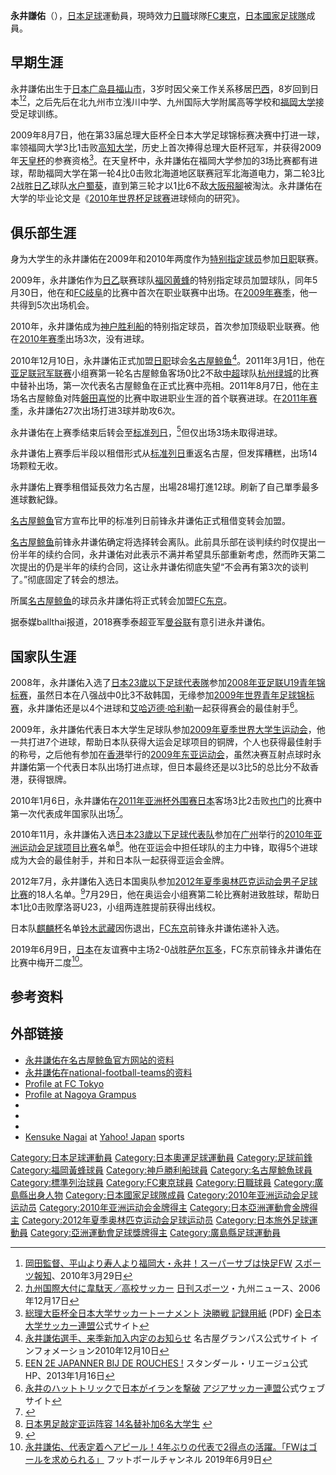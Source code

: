 {{Infobox football biography
| playername     = 永井謙佑
| fullname       = Kensuke Nagai
| image          = Kensuke Nagai.jpg
| bloodtype      = [[ABO式血液型|B型]]<ref>{{cite web|title=Jリーグ - 名古屋グランパス 永井 謙佑 - Yahoo!スポーツ|url=http://soccer.yahoo.co.jp/jleague/player/detail/801348|publisher=[http://soccer.yahoo.co.jp/ Yahoo!スポーツ]|accessdate=2012-08-03}}{{dead link|date=2018年3月 |bot=InternetArchiveBot |fix-attempted=yes }}</ref><ref>{{cite web|title=ロンドン五輪　サッカー日本代表選手名鑑　ＦＷ永井謙佑 ― スポニチ Sponichi Annex サッカー|url=http://www.sponichi.co.jp/soccer/japan/2012/olympic/meikan/men/nagai_kensuke.html|publisher=[スポニチ (Sponichi Annex)]|accessdate=2012-08-03|deadurl=yes|archiveurl=https://web.archive.org/web/20121020185848/http://www.sponichi.co.jp/soccer/japan/2012/olympic/meikan/men/nagai_kensuke.html|archivedate=2012-10-20}}</ref><ref>{{cite web|title=永井 謙佑 - 日本代表メンバー - ロンドン五輪2012|url=http://www.sanspo.com/london2012/soccer/men/member/profile/nagai_kensuke.html|publisher=[http://www.sanspo.com/ サンスポ]|accessdate=2012-08-03|archive-url=https://web.archive.org/web/20160304123620/http://www.sanspo.com/london2012/soccer/men/member/profile/nagai_kensuke.html|archive-date=2016-03-04|dead-url=yes}}</ref>
| dateofbirth    = {{birth date and age|1989|3|5|df=y}}
| cityofbirth    = [[廣島縣|廣島縣]][[福山市|福山市]]
| countryofbirth = {{JPN}}
| height         = {{height|m=1.77}}
| currentclub    = [[FC東京|FC東京]]
| clubnumber     = 11
| position       = [[前鋒_(足球)|前鋒]]
| youthyears1    = 2004–2006 
| youthclubs1    = 九州國際大學附屬高等學校 
| youthyears2    = 2007–2010 
| youthclubs2    = [[福岡大學|福岡大學]]
| years1 = 2009      
| clubs1 = [[福岡黃蜂|福岡黃蜂]] 
| caps1 = 5  
| goals1 = 0
| years2 = 2010      
| clubs2 = [[神戶勝利船|神戶勝利船]]    
| caps2 = 3  
| goals2 = 0
| years3 = 2011–2013 
| clubs3 = [[名古屋鯨魚|名古屋鯨魚]] 
| caps3 = 57 
| goals3 = 13
| years4 = 2013      
| clubs4 = [[標準列日足球俱樂部|標準列日]] 
| caps4 = 11 
| goals4 = 0
| years5 = 2013–2014 
| clubs5 = → [[名古屋鯨魚|名古屋鯨魚]] (外借)
| caps5 = 42 
| goals5 = 12
| years6 = 2015–2016  
| clubs6 = [[名古屋鯨魚|名古屋鯨魚]] 
| caps6 = 62 
| goals6 = 17
| years7 = 2017–  
| clubs7 = [[FC東京|FC東京]] 
| caps7 = 159
| goals7 = 21
| nationalyears1 = 2009–2011 
| nationalteam1 = [[日本20歲以下國家足球隊|日本U-20]] 
| nationalcaps1 = 5 
| nationalgoals1 = 1
| nationalyears2 = 2009–2012  
| nationalteam2 = [[日本23歲以下國家足球隊|日本U-23]] 
| nationalcaps2 = 31 
| nationalgoals2 = 13
| nationalyears3 = 2010–  
| nationalteam3 = [[日本國家足球隊|日本]]              | nationalcaps3 = 12 
| nationalgoals3 = 3
| medaltemplates = {{MedalCountry|{{JPN}}}}
{{MedalCompetition|[[亞運會|亞運會]]}}
{{MedalGold|[[2010年亞洲運動會|廣州2010年]]|足球}}
| pcupdate       = 2021年12月4日
| ntupdate       = 2019年11月19日
}}

{{japanese|japanese=永井謙佑|kana=ながい けんすけ|romaji=Nagai Kensuke}}

'''永井謙佑'''（{{bd|1989年|3月5日|||Nagai, Kensuke}}），[[日本|日本]][[足球|足球]]運動員，現時效力[[日本職業足球聯賽|日職]]球隊[[FC東京|FC東京]]，[[日本國家足球隊|日本國家足球隊]]成員。

==早期生涯==
永井謙佑出生于[[日本|日本]][[广岛县|广岛县]][[福山市|福山市]]，3岁时因父亲工作关系移居[[巴西|巴西]]，8岁回到日本<ref>[https://web.archive.org/web/20100409153511/http://hochi.yomiuri.co.jp/soccer/japan/news/20100329-OHT1T00249.htm 岡田監督、平山より寿人より福岡大・永井！スーパーサブは快足FW] [[スポーツ報知|スポーツ報知]]、2010年3月29日</ref><ref>[http://kyusyu.nikkansports.com/news/p-kn-tp1-20061217-131404.html 九州国際大付に韋駄天／高校サッカー] {{webarchive|url=https://web.archive.org/web/20120818200758/http://kyusyu.nikkansports.com/news/p-kn-tp1-20061217-131404.html |date=2012-08-18 }} [[日刊スポーツ|日刊スポーツ]]・九州ニュース、2006年12月17日</ref>，之后先后在北九州市立浅川中学、九州国际大学附属高等学校和[[福岡大学|福岡大学]]接受足球训练。

2009年8月7日，他在第33届总理大臣杯全日本大学足球锦标赛决赛中打进一球，率领福岡大学3比1击败[[高知大学|高知大学]]，历史上首次捧得总理大臣杯冠军，并获得2009年[[天皇杯|天皇杯]]的参赛资格<ref>[http://www.jufa-kansai.jp/meet/pmcup/09_pdf/4-1.pdf 総理大臣杯全日本大学サッカートーナメント 決勝戦 記録用紙] {{Wayback|url=http://www.jufa-kansai.jp/meet/pmcup/09_pdf/4-1.pdf |date=20121128044553 }} (PDF) [[全日本大学サッカー連盟|全日本大学サッカー連盟]]公式サイト</ref>。在天皇杯中，永井謙佑在福岡大学参加的3场比赛都有进球，帮助福岡大学在第一轮4比0击败北海道地区联赛冠军北海道电力，第二轮3比2战胜[[日乙|日乙]]球队[[水户蜀葵|水户蜀葵]]，直到第三轮才以1比6不敌[[大阪飛腳|大阪飛腳]]被淘汰。永井謙佑在大学的毕业论文是《[[2010年世界杯足球赛|2010年世界杯足球赛]]进球倾向的研究》。

==俱乐部生涯==
身为大学生的永井謙佑在2009年和2010年两度作为[[特别指定球员|特别指定球员]]参加[[日职|日职]]联赛。

2009年，永井謙佑作为[[日乙|日乙]]联赛球队[[福冈黄蜂|福冈黄蜂]]的特别指定球员加盟球队，同年5月30日，他在和[[FC岐阜|FC岐阜]]的比赛中首次在职业联赛中出场。在[[2009年日本职业足球联赛|2009年赛季]]，他一共得到5次出场机会。

2010年，永井謙佑成为[[神户胜利船|神户胜利船]]的特别指定球员，首次参加顶级职业联赛。他在[[2010年日本职业足球联赛|2010年赛季]]出场3次，没有进球。

2010年12月10日，永井謙佑正式加盟[[日职|日职]]球会[[名古屋鲸鱼|名古屋鲸鱼]]<ref>[http://nagoya-grampus.jp/information/pressrelease/2010/1210post-348.php 永井謙佑選手、来季新加入内定のお知らせ] {{Wayback|url=http://nagoya-grampus.jp/information/pressrelease/2010/1210post-348.php |date=20101212045526 }}名古屋グランパス公式サイト インフォメーション2010年12月10日</ref>。2011年3月1日，他在[[2011年亚足联冠军联赛|亚足联冠军联赛]]小组赛第一轮名古屋鲸鱼客场0比2不敌[[中超|中超]]球队[[杭州绿城足球俱乐部|杭州绿城]]的比赛中替补出场，第一次代表名古屋鲸鱼在正式比赛中亮相。2011年8月7日，他在主场名古屋鲸鱼对阵[[磐田喜悦|磐田喜悦]]的比赛中取进职业生涯的首个联赛进球。在[[2011年日本职业足球联赛|2011年赛季]]，永井謙佑27次出场打进3球并助攻6次。

永井谦佑在上赛季结束后转会至[[标准列日|标准列日]]，<ref>[http://www.standard.be/nouvelles-2/lire/~een-2e-japanner-bij-de-rouches.htm?lng=nl#.UPe6hh3zV6F EEN 2E JAPANNER BIJ DE ROUCHES ! ] {{Wayback|url=http://www.standard.be/nouvelles-2/lire/~een-2e-japanner-bij-de-rouches.htm?lng=nl#.UPe6hh3zV6F |date=20130309115901 }} スタンダール・リエージュ公式HP、2013年1月16日</ref>但仅出场3场未取得进球。

永井谦佑上赛季后半段以租借形式从[[标准列日|标准列日]]重返名古屋，但发挥糟糕，出场14场颗粒无收。

永井謙佑上賽季租借延長效力名古屋，出場28場打進12球。刷新了自己單季最多進球數紀錄。 ​

[[名古屋鲸鱼|名古屋鲸鱼]]官方宣布比甲的标准列日前锋永井谦佑正式租借变转会加盟。

[[名古屋鲸鱼|名古屋鲸鱼]]前锋永井谦佑确定将选择转会离队。此前具乐部在谈判续约时仅提出一份半年的续约合同，永井谦佑对此表示不满并希望具乐部重新考虑，然而昨天第二次提出的仍是半年的续约合同，这让永井谦佑彻底失望“不会再有第3次的谈判了。”彻底固定了转会的想法。

所属[[名古屋鲸鱼|名古屋鲸鱼]]的球员永井謙佑将正式转会加盟[[FC东京|FC东京]]。

据泰媒ballthai报道，2018赛季泰超亚军[[曼谷联|曼谷联]]有意引进永井谦佑。

==国家队生涯==
2008年，永井謙佑入选了[[日本23歲以下足球代表隊|日本23歲以下足球代表隊]]参加[[2008年亚足联U19青年锦标赛|2008年亚足联U19青年锦标赛]]，虽然日本在八强战中0比3不敌韩国，无缘参加[[2009年世界青年足球锦标赛|2009年世界青年足球锦标赛]]，永井謙佑还是以4个进球和[[艾哈迈德·哈利勒|艾哈迈德·哈利勒]]一起获得赛会的最佳射手<ref>[http://www.the-afc.com/jp/afc-u19-championship-2010-previous-competitions/21054 永井のハットトリックで日本がイランを撃破] [[アジアサッカー連盟|アジアサッカー連盟]]公式ウェブサイト</ref>。

2009年，永井謙佑代表日本大学生足球队参加[[2009年夏季世界大学生运动会|2009年夏季世界大学生运动会]]，他一共打进7个进球，帮助日本队获得大运会足球项目的铜牌，个人也获得最佳射手的称号，之后他有参加在[[香港|香港]]举行的[[2009年东亚运动会足球比赛|2009年东亚运动会]]，虽然决赛互射点球时永井謙佑第一个代表日本队出场打进点球，但日本最终还是以3比5的总比分不敌香港，获得银牌。

2010年1月6日，永井謙佑在[[2011年亚洲杯外围赛|2011年亚洲杯外围赛]][[日本国家足球队|日本]]客场3比2击败[[也门国家足球队|也门]]的比赛中第一次代表成年国家队出场<ref>{{Cite news |title=Japan rally past Yemen, qualify for 2011 Asian Cup |url=http://www.jfa.or.jp/eng/topics/2010/8.html |publisher=Japan Football Association |accessdate=2011-12-09 |archive-date=2012-03-27 |archive-url=https://web.archive.org/web/20120327022208/http://www.jfa.or.jp/eng/topics/2010/8.html |dead-url=no }}</ref>。

2010年11月，永井謙佑入选[[日本23歲以下足球代表队|日本23歲以下足球代表队]]参加在[[广州|广州]]举行的[[2010年亚洲运动会|2010年亚洲运动会]][[2010年亚洲运动会足球比赛|足球项目比赛]]名单<ref>[http://sports.xinmin.cn/2010/11/03/7486897.html 日本男足敲定亚运阵容 14名替补加6名大学生] {{webarchive|url=https://web.archive.org/web/20160304215248/http://sports.xinmin.cn/2010/11/03/7486897.html |date=2016-03-04 }}</ref>。他在亚运会中担任球队的主力中锋，取得5个进球成为大会的最佳射手，并和日本队一起获得亚运会金牌。

2012年7月，永井謙佑入选日本国奥队参加[[2012年夏季奥林匹克运动会男子足球比赛|2012年夏季奥林匹克运动会男子足球比赛]]的18人名单。<ref>{{Cite web |url=http://www.jfa.or.jp/national_team/topics/2012/324.html |title=U-23日本代表 メンバー 第30回オリンピック競技大会（2012/ロンドン）サッカー男子 キリンチャレンジカップ2012 vs U-23ニュージーランド代表（7/11＠東京／国立競技場） |accessdate=2012-07-31 |archive-date=2012-08-02 |archive-url=https://web.archive.org/web/20120802084757/http://www.jfa.or.jp/national_team/topics/2012/324.html |dead-url=no }}</ref>7月29日，他在奥运会小组赛第二轮比赛射进致胜球，帮助日本1比0击败摩洛哥U23，小组两连胜提前获得出线权。

日本队[[麒麟杯|麒麟杯]]名单[[铃木武藏|铃木武藏]]因伤退出，[[FC东京|FC东京]]前锋永井谦佑递补入选。

2019年6月9日，[[日本国家足球队|日本]]在友谊赛中主场2-0战胜[[萨尔瓦多国家足球队|萨尔瓦多]]，FC东京前锋永井谦佑在比赛中梅开二度<ref>[https://www.footballchannel.jp/2019/06/09/post325206/ 永井謙佑、代表定着へアピール！4年ぶりの代表で2得点の活躍。「FWはゴールを求められる」] {{Wayback|url=https://www.footballchannel.jp/2019/06/09/post325206/ |date=20190610134722 }}フットボールチャンネル 2019年6月9日</ref>。

== 参考资料 ==
{{reflist}}

== 外部链接 ==
*[http://nagoya-grampus.jp/clubteam/players/kensuke_nagai.html 永井謙佑在名古屋鲸鱼官方网站的资料] {{Wayback|url=http://nagoya-grampus.jp/clubteam/players/kensuke_nagai.html |date=20111126143507 }} {{ja icon}}
*[http://www.national-football-teams.com/v2/player.php?id=37685 永井謙佑在national-football-teams的资料] {{Wayback|url=http://www.national-football-teams.com/v2/player.php?id=37685 |date=20121020122455 }} {{en icon}}
*[https://www.fctokyo.co.jp/players/2018/4 Profile at FC Tokyo] {{Wayback|url=https://www.fctokyo.co.jp/players/2018/4 |date=20180801221016 }}
*[http://nagoya-grampus.jp/team/top/player/2016/11-kensuke-nagai.html Profile at Nagoya Grampus] {{Wayback|url=http://nagoya-grampus.jp/team/top/player/2016/11-kensuke-nagai.html |date=20190830053943 }}
*{{FIFA player|321739}}
*{{NFT player|pid=35302}}
*{{J.League player|10534}}
*[http://soccer.yahoo.co.jp/jleague/players/detail/801348 Kensuke Nagai] {{Wayback|url=http://soccer.yahoo.co.jp/jleague/players/detail/801348 |date=20190830053956 }} at [[Yahoo!_Japan|Yahoo! Japan]] sports {{ja icon}}

{{2012年奥运会男子足球日本参赛名单}}

[[Category:日本足球運動員|Category:日本足球運動員]]
[[Category:日本奧運足球運動員|Category:日本奧運足球運動員]]
[[Category:足球前鋒|Category:足球前鋒]]
[[Category:福岡黃蜂球員|Category:福岡黃蜂球員]]
[[Category:神戶勝利船球員|Category:神戶勝利船球員]]
[[Category:名古屋鯨魚球員|Category:名古屋鯨魚球員]]
[[Category:標準列治球員|Category:標準列治球員]]
[[Category:FC東京球員|Category:FC東京球員]]
[[Category:日職球員|Category:日職球員]]
[[Category:廣島縣出身人物|Category:廣島縣出身人物]]
[[Category:日本國家足球隊成員|Category:日本國家足球隊成員]]
[[Category:2010年亚洲运动会足球运动员|Category:2010年亚洲运动会足球运动员]]
[[Category:2010年亚洲运动会金牌得主|Category:2010年亚洲运动会金牌得主]]
[[Category:日本亞洲運動會金牌得主|Category:日本亞洲運動會金牌得主]]
[[Category:2012年夏季奥林匹克运动会足球运动员|Category:2012年夏季奥林匹克运动会足球运动员]]
[[Category:日本旅外足球運動員|Category:日本旅外足球運動員]]
[[Category:亞洲運動會足球獎牌得主|Category:亞洲運動會足球獎牌得主]]
[[Category:廣島縣足球運動員|Category:廣島縣足球運動員]]